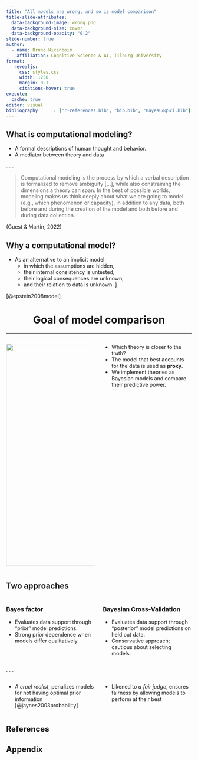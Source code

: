 ```yaml
---
title: "All models are wrong, and so is model comparison"
title-slide-attributes:
  data-background-image: wrong.png
  data-background-size: cover
  data-background-opacity: "0.2"
slide-number: true	
author:  
  - name: Bruno Nicenboim
    affiliation: Cognitive Science & AI, Tilburg University
format: 
   revealjs:
     css: styles.css
     width: 1250
     margin: 0.1
     citations-hover: true
execute:
  cache: true
editor: visual
bibliography      : ["r-references.bib", "bib.bib", "BayesCogSci.bib"]
---
```


## What is computational modeling?

-   A formal descriptions of human thought and behavior.
-   A mediator between theory and data

. . .

::: smaller
> Computational modeling is the process by which a verbal description is formalized to remove ambiguity \[...\], while also constraining the dimensions a theory can span. In the best of possible worlds, modeling makes us think deeply about what we are going to model (e.g., which phenomenon or capacity), in addition to any data, both before and during the creation of the model and both before and during data collection.

(Guest & Martin, 2022)
:::

## Why a computational model?

-   As an alternative to an implicit model:
    -   in which the assumptions are hidden,
    -   their internal consistency is untested,
    -   their logical consequences are unknown,
    -   and their relation to data is unknown. \]

[@epstein2008model]

# Goal of model comparison {.center style="text-align: center;"}

------------------------------------------------------------------------

:::::: columns
::: {.column width="50%"}
![](Plato_s_Allegory_of_the_Cave_Alex_Gendler.gif){width="600"}
:::

:::: {.column width="50%"}
::: incremental
-   Which theory is closer to the truth?
-   The model that best accounts for the data is used as **proxy**.
-   We implement theories as Bayesian models and compare their predictive power.
:::
::::
::::::

## Two approaches

::::: columns
::: {.column width="50%"}
### Bayes factor

-   Evaluates data support through "prior" model predictions.
-   Strong prior dependence when models differ qualitatively.
:::

::: {.column width="50%"}
### Bayesian Cross-Validation

-   Evaluates data support through "posterior" model predictions on held out data.
-   Conservative approach; cautious about selecting models.
:::
:::::

. . .

::::: columns
::: {.column width="50%"}
-   *A cruel realist*, penalizes models for not having optimal prior information [@jaynes2003probability]
:::

::: {.column width="50%"}
-   Likened to *a fair judge*, ensures fairness by allowing models to perform at their best
:::
:::::




## References {.unnumbered}

::: {#refs}
:::

## Appendix {.unnumbered}
